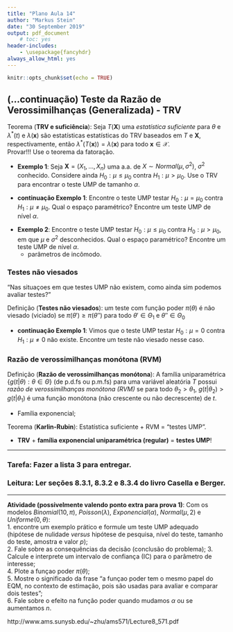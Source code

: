 ```yaml
---
title: "Plano Aula 14"
author: "Markus Stein"
date: "30 September 2019"
output: pdf_document
    # toc: yes
header-includes:
    - \usepackage{fancyhdr}
always_allow_html: yes
---
```

\addtolength{\headheight}{1.0cm} 
\pagestyle{fancyplain} 
\rhead{\includegraphics[height=1.5cm]{Logo-40-anos-estatistica.png}}
\lhead{\includegraphics[height=1.5cm]{logoIME60.jpg}}
\chead{UNIVERSIDADE FEDERAL DO RIO GRANDE DO SUL \\
INSTITUTO DE MATEMÁTICA E ESTATÍSTICA \\
DEPARTAMENTO DE ESTATÍSTICA \\
\vspace{0.3cm}
MAT02023 - INFERÊNCIA B - 2019/2
}
\renewcommand{\headrulewidth}{0pt} 


```r
knitr::opts_chunk$set(echo = TRUE)
```

<!-- ## *(...continuação)* Hipótese (nula) simples contra alternativa simples -->

<!-- ### Lema de Neyman-Pearson -->
<!-- * Note que o lema diz $A_1^* = \left\{\boldsymbol{x}; L_1(\boldsymbol{x}) \geq k L_0(\boldsymbol{x}) \right\}$, ou seja, $A_0^* = \left\{\boldsymbol{x}; L_1(\boldsymbol{x}) < k L_0(\boldsymbol{x}) \right\}$. -->

<!-- \vspace{0.5cm} -->


<!-- \vspace{0.5cm} -->

<!-- * **Exemplo 2**: Seja $\boldsymbol{X} = (X_1, \ldots, X_n)$ uma a.a. de $X \sim Binomial(10, \pi)$. Considere ainda $H_0: \pi = \pi_0$ contra $H_1: \pi = \pi_1 (\pi_1 > \pi_0)$. Utilizando o lema de Neyman-Pearson encontre $A_1$ do teste MP com $\alpha=0,05$ e $n=10$. -->

<!-- \vspace{0.5cm} -->

<!-- Obs.: Note que a função de $\theta$ abaixo contém toda a infomação acerca de um teste com região $A_1$ -->
<!-- $$ -->
<!-- P_\theta \left( \boldsymbol{X} \in A_1 \right)=\begin{cases} -->
<!-- 			\alpha(A_1), & \text{se $\theta = \theta_0$,} \\ -->
<!--       1-\beta(A_1), & \text{se $\theta = \theta_1$.} -->
<!-- 		 \end{cases} -->
<!-- $$ -->

<!-- ## Hipótese (nula) simples contra alternativa composta -->
<!-- "$H_0: \theta \in \Theta_0$, para $\Theta_0 = \{ \theta_0 \}$, contra $H_1: \theta \in \Theta_1$". -->

<!-- * **Exemplo 1**: Seja $\boldsymbol{X} = (X_1, \ldots, X_n)$ uma a.a. de $X \sim -->
<!-- Normal(\mu,1)$. Considere ainda $H_0: \mu \leq \mu_0$ contra $H_1: \mu > \mu_0$. Utilizando -->
<!-- o TRV encontre a região crítica do teste UMP com tamanho $\alpha$. -->

<!-- \vspace{0.5cm} -->

<!-- Definição (**Testes uniformemente mais poderosos** - UMP): Um teste com região crítica $A_1^*$  -->
<!-- (dada pelo Lema de Neyman-Pearson) para testar $H_0: \theta = \theta_0$ contra $H_0: \theta \in  -->
<!-- \Theta_1$ é dito ser UMP se ele é MP de nível $\alpha$ para testar $H_0: \theta = \theta_0$  -->
<!-- contra $H_0: \theta = \theta_1$ para todo $\theta_1 \in \Theta_1$.   -->

<!-- * "A região $A_1^*$ de um teste UMP não pode depender de um particular $\theta_1$ para qualquer $\theta_1 \in \Theta_1$". -->

<!-- \vspace{0.5cm} -->

<!-- * **continuação Exemplo 1**: Encontre o teste UMP testar $H_0: \mu = 0$ contra $H_0: \mu \neq 0$.   -->
<!-- * **Exemplo 2**: Seja $\boldsymbol{X} = (X_1, \ldots, X_n)$ uma a.a. de $X \sim Binomial(n, \pi)$. -->
<!-- Considere ainda $H_0: \pi = 0.5$ contra $H_1: \pi > 0.5$. Utilizando o lema de Neyman-Pearson -->
<!-- encontre o teste UMP com $\alpha=0,05$ e $n=9$. -->

<!-- \vspace{0.5cm} -->

<!-- Definição (**Função Poder**): A função poder de um teste com região de rejeição $A_1^*$ é dada por -->
<!-- $$\pi(\theta) = P_\theta(\boldsymbol{X} \in A_1). \hspace{3cm} \text{(* note que } \alpha = \pi(\theta_0) \text{)}$$ -->
<!-- * qual o formato ideal da função poder? -->

<!-- \vspace{0.5cm} -->

<!-- * **continuação Exemplo 1**:... $H_0: \mu = 0$ contra $H_1: \mu > 0$. -->



<!-- ### Considerações sobre $\pi(\theta)$ ($\alpha$ e $\beta$) -->
<!-- * Hipótese de *nulidade* e Hipótese de *pesquisa*. -->

<!--     + **Exemplo 3**: Exercício 13, lista 2.   -->


<!-- \vspace{0.5cm} -->

<!-- Definição(**Tamanho do teste** $\times$ **Nível do teste**): Para $0 \leq \alpha \leq 1$, o teste com função poder $\pi(\theta)$ é um teste com   -->

<!-- * *tamanho* $\alpha$ se $\sup_{\theta \in \Theta_0} \pi(\theta) = \alpha$; -->

<!-- * *nível* $\alpha$ se $\sup_{\theta \in \Theta_0} \pi(\theta) \leq \alpha$.    -->
<!--     + continuação **Exemplo 2**. -->

<!-- \vspace{0.5cm} -->

<!-- Definição (Nível descritivo (amostral) ou **"valor $p$"**): $\hat \alpha$ é o menor nível $\alpha$ para o qual a hipótese nula seria rejeitada.   -->

<!-- * é probabilidade de $H_0$ ser verdadeira? -->

<!-- \vspace{0.5cm} -->

<!-- * **continuação Exemplo 1**: Utilizando $n=9$ e $\overline x = 0,68$ calcule o **"valor $p$"** para o teste acima. -->


<!-- ## Hipóteses compostas -->
<!-- Definição: (Classe de testes UMP) Seja $\mathcal{C}$ uma classse de testes para $H_0: \theta \in \Theta_0$ contra $H_0: \theta \in \Theta_1$ (em que $\Theta_0 \cup \Theta_1 = \Theta$,  $\Theta_0 \cap \Theta_1 = \emptyset$, ambos não atômicos e $\Theta_0 \neq \emptyset$ e $\Theta_1 \neq \emptyset$). Um teste na classe $\mathcal{C}$, com função poder $\pi(\theta)$, é UMP se $\pi(\theta) \geq \pi'(\theta)$ para todo $\theta \in \Theta_1$ e toda $\pi'(\theta)$ função poder de outro teste na classe $\mathcal{C}$. -->

<!-- Teorema: ... Revisitando o Lema de Neyman-Pearson... Um teste com região de rejeição $A^*_1$ satisfaz    -->
<!-- 1. $\boldsymbol{x} \in A*_1$ se $f(\boldsymbol{x}; \theta_1) \geq k f(\boldsymbol{x}; \theta_0)$ e   -->
<!-- 2. $\boldsymbol{x} \in A_0$ se $f(\boldsymbol{x}; \theta_1) < k f(\boldsymbol{x}; \theta_0)$ e    -->
<!-- 3. $\alpha = P(\boldsymbol{x} \in A^*_1 \vert \theta = \theta_0)$,   -->
<!-- é um teste UMP de **tamanho** $\alpha$. -->

\vspace{0.5cm}

<!-- * Testes (hipóteses) **unilaterais** $\times$ testes (hipóteses) **bilaterais**. -->

## (...continuação) Teste da Razão de Verossimilhanças (Generalizada) - TRV
Teorema (**TRV e suficiência**): Seja $T(\boldsymbol{X})$ uma *estatística suficiente* para $\theta$ e $\lambda^*(t)$ e $\lambda(\boldsymbol{x})$ são estatísticas estatísticas do TRV baseados em $T$ e $\boldsymbol{X}$, respectivamente, então $\lambda^*(T(\boldsymbol{x})) = \lambda(\boldsymbol{x})$ para 
todo $\boldsymbol{x} \in \mathcal{X}$.  
Provar!!! Use o teorema da fatoração.

\vspace{0.5cm}

* **Exemplo 1**: Seja $\boldsymbol{X} = (X_1, \ldots, X_n)$ uma a.a. de $X \sim
Normal(\mu, \sigma^2)$, $\sigma^2$ conhecido. Considere ainda $H_0: \mu \leq \mu_0$ 
contra $H_1: \mu > \mu_0$. Use o TRV para encontrar o teste UMP de tamanho $\alpha$.

\vspace{0.5cm}

* **continuação Exemplo 1**: Encontre o teste UMP testar $H_0: \mu = \mu_0$ contra $H_1: \mu \neq \mu_0$. Qual o espaço paramétrico? Encontre um teste UMP de nível $\alpha$.

\vspace{0.5cm}

* **Exemplo 2**: Encontre o teste UMP testar $H_0: \mu \leq \mu_0$ contra $H_0: \mu > \mu_0$, em que $\mu$ e $\sigma^2$ desconhecidos. Qual o espaço paramétrico? Encontre um teste UMP de nível $\alpha$.  
    + parâmetros de incômodo.

\vspace{0.5cm}

### Testes não viesados
"Nas situaçoes em que testes UMP não existem, como ainda sim podemos avaliar testes?"

Definição (**Testes não viesados**): um teste com função poder $\pi(\theta)$ é não viesado (viciado) se $\pi(\theta') \geq \pi(\theta'')$ para todo $\theta' \in \Theta_1$ e $\theta'' \in \Theta_0$


* **continuação Exemplo 1**: Vimos que o teste UMP testar $H_0: \mu = 0$ contra $H_1: \mu \neq 0$ não existe. Encontre um teste não viesado nesse caso.



<!-- relação entre intervalos de confiança e teste de hipóteses -->
### Razão de verossimilhanças monótona (RVM)
Definição (**Razão de verossimilhanças monótona**): A família uniparamétrica $\{g(t \vert \theta): \theta \in \Theta\}$ (de p.d.fs ou p.m.fs) para uma variável aleatória $T$ possui *razão de verossimilhanças monótona (RVM)* se para todo $\theta_2 > \theta_1$, $g(t \vert \theta_2) >g(t \vert \theta_1)$ é uma função monótona (não crescente ou não decrescente) de $t$.

* Família exponencial;

Teorema (**Karlin-Rubin**): Estatística suficiente + RVM = "testes UMP".  

* **TRV** + **família exponencial uniparamétrica (regular)** = **testes UMP**!


<!-- Teste de Wald -->
<!-- Lista 3 marcia tem exercicio weibull com parametro de incomodo e verossimilhanca perfilada -->

<!-- \vspace{1cm} -->

***
### Tarefa: Fazer a lista 3 para entregar.

### Leitura: Ler seções 8.3.1, 8.3.2 e 8.3.4 do livro Casella e Berger. 
<!-- Seção "The simple test of significance" Capítulo 3 do livro "Statistical Methods and Scientific Inference" do Fisher. -->
***

<!-- semana que vem... fazer funcao poder binomial hipoteses compostas... uniforme...  -->
**Atividade (possivelmente valendo ponto extra para prova 1)**:
Com os modelos $Binomial(10, \pi)$, $Poisson(\lambda)$, $Exponencial(\alpha)$,
$Normal(\mu, 2)$ e $Uniforme(0, \theta)$:  
1. encontre um exemplo prático e formule um teste UMP adequado (hipótese de
nulidade *versus* hipótese de pesquisa, nível do teste, tamanho do teste,
amostra e valor *p*);  
2. Fale sobre as consequências da decisão (conclusão do problema);
3. Calcule e interprete um intervalo de confiança (IC) para o parâmetro de interesse;  
4. Plote a funçao poder $\pi(\theta)$;  
5. Mostre o significado da frase "a funçao poder tem o mesmo papel do EQM,
no contexto de estimação, pois são usadas para avaliar e comparar dois testes";  
6. Fale sobre o efeito na função poder quando mudamos $\alpha$ ou se aumentamos $n$.

<!-- Todo TRV é UMP??? -->
http://www.ams.sunysb.edu/~zhu/ams571/Lecture8_571.pdf


<!-- Plotar a região $A_1$ usando a razão de verossimilhanças e usando uma estatística suficiente -->
<!-- procurar shiny app or ggplot to explain... -->
<!-- fazer plot interativo mostrando relacao entre região $A_1 = \left\{ L_1 / L_0 > k \right\}$, $K \geq 0$, e sua equivalente $A'_1 = \left\{ a < S(\boldsymbol X) < b\right\}$, para constantes $a$ e $b$  -->



<!-- - writing design -->
<!-- - EM algorithm - git project and rmd; -->
<!-- - SES -->
<!-- - InfB -->
<!--   - marcar sala -->
